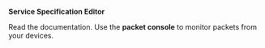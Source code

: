
**Service Specification Editor**

Read the <ServiceSpecificationButton /> documentation. 
Use the <strong>packet console</strong> to monitor packets from your devices.

<ServiceSpecificationEditor />
